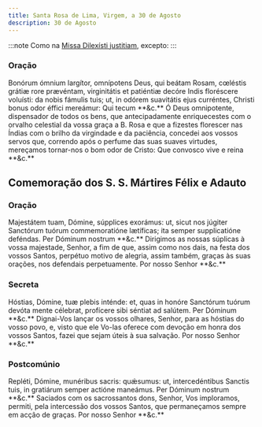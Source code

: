 ```yaml
---
title: Santa Rosa de Lima, Virgem, a 30 de Agosto
description: 30 de Agosto
---
```


:::note
Como na [Missa Dilexísti justitiam](/missal/comum/20virgemnaomartir1), excepto:
:::

### Oração

<div class="side-by-side not-content">
  <span class="text-justify">
    Bonórum ómnium largítor, omnípotens Deus, qui beátam Rosam, cœléstis grátiæ
    rore prævéntam, virginitátis et patiéntiæ decóre Indis floréscere voluísti:
    da nobis fámulis tuis; ut, in odórem suavitátis ejus curréntes, Christi
    bonus odor éffici mereámur: Qui tecum **&c.**
  </span>
  <span class="text-justify">
    Ó Deus omnipotente, dispensador de todos os bens, que antecipadamente
    enriquecestes com o orvalho celestial da vossa graça a B. Rosa e que a
    fizestes florescer nas Índias com o brilho da virgindade e da paciência,
    concedei aos vossos servos que, correndo após o perfume das suas suaves
    virtudes, mereçamos tornar-nos o bom odor de Cristo: Que convosco vive e
    reina **&c.**
  </span>
</div>

## Comemoração dos S. S. Mártires Félix e Adauto

### Oração

<div class="side-by-side not-content">
  <span class="text-justify">
    Majestátem tuam, Dómine, súpplices exorámus: ut, sicut nos júgiter Sanctórum
    tuórum commemoratióne lætíficas; ita semper supplicatióne deféndas. Per
    Dóminum nostrum **&c.**
  </span>
  <span class="text-justify">
    Dirigimos as nossas súplicas à vossa majestade, Senhor, a fim de que, assim
    como nos dais, na festa dos vossos Santos, perpétuo motivo de alegria, assim
    também, graças às suas orações, nos defendais perpetuamente. Por nosso
    Senhor **&c.**
  </span>
</div>

### Secreta

<div class="side-by-side not-content">
  <span class="text-justify">
    Hóstias, Dómine, tuæ plebis inténde: et, quas in honóre Sanctórum tuórum
    devóta mente célebrat, profícere sibi séntiat ad salútem. Per Dóminum
    **&c.**
  </span>
  <span class="text-justify">
    Dignai-Vos lançar os vossos olhares, Senhor, para as hóstias do vosso povo,
    e, visto que ele Vo-las oferece com devoção em honra dos vossos Santos,
    fazei que sejam úteis à sua salvação. Por nosso Senhor **&c.**
  </span>
</div>

### Postcomúnio

<div class="side-by-side not-content">
  <span class="text-justify">
    Repléti, Dómine, munéribus sacris: quǽsumus: ut, intercedéntibus Sanctis
    tuis, in gratiárum semper actióne maneámus. Per Dóminum nostrum **&c.**
  </span>
  <span class="text-justify">
    Saciados com os sacrossantos dons, Senhor, Vos imploramos, permiti, pela
    intercessão dos vossos Santos, que permaneçamos sempre em acção de graças.
    Por nosso Senhor **&c.**
  </span>
</div>
